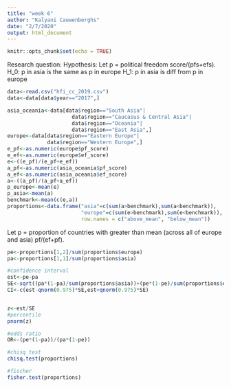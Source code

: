 ```yaml
---
title: "week 6"
author: "Kalyani Cauwenberghs"
date: "2/7/2020"
output: html_document
---
```


```r
knitr::opts_chunk$set(echo = TRUE)
```
Research question:
Hypothesis: Let p = political freedom score/(pfs+efs). 
H_0: p in asia is the same as p in europe
H_1: p in asia is diff from p in europe
```r
data<-read.csv("hfi_cc_2019.csv")
data<-data[data$year=="2017",]

asia_oceania<-data[data$region=="South Asia"|
                     data$region=="Caucasus & Central Asia"|
                     data$region=="Oceania"|
                     data$region=="East Asia",]
europe<-data[data$region=="Eastern Europe"|
             data$region=="Western Europe",]
e_pf<-as.numeric(europe$pf_score)
e_ef<-as.numeric(europe$ef_score)
e<-((e_pf)/(e_pf+e_ef))
a_pf<-as.numeric(asia_oceania$pf_score)
a_ef<-as.numeric(asia_oceania$ef_score)
a<-((a_pf)/(a_pf+a_ef))
p_europe<-mean(e)
p_asia<-mean(a)
benchmark<-mean(c(e,a))
proportions<-data.frame("asia"=c(sum(a>benchmark),sum(a<benchmark)),
                        "europe"=c(sum(e>benchmark),sum(e<benchmark)),
                        row.names = c("above_mean", "below_mean"))
```
Let p = proportion of countries with greater than mean (across all of europe and asia) pf/(ef+pf).
```r
pe<-proportions[1,2]/sum(proportions$europe)
pa<-proportions[1,1]/sum(proportions$asia)

#confidence interval
est<-pe-pa
SE<-sqrt((pa*(1-pa)/sum(proportions$asia))+(pe*(1-pe)/sum(proportions$europe)))
CI<-c(est-qnorm(0.975)*SE,est+qnorm(0.975)*SE)


z<-est/SE
#percentile
pnorm(z)

#odds ratio
OR<-(pe*(1-pa))/(pa*(1-pe))

#chisq test
chisq.test(proportions)

#fischer
fisher.test(proportions)
```


